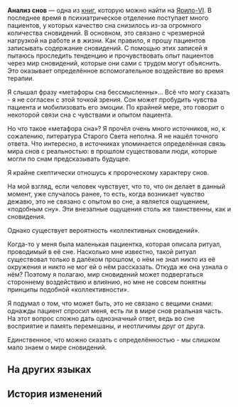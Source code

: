 {{Книга Инфобокс
|id           = 031
|Название     = Анализ снов
|Изображение  = Item Jarilo-VI Readable 2.png
|Мир          = Ярило-VI
|Томов        = 1
|Автор        = <!--нужно добавить-->
|Описание     = Рукописные заметки психиатра. Насколько правдоподобны сны?
|Том1         = {{tx}}
|Источник1    = {{tx|Отсутствует источник}}
|Персонажи    = 
|Фракции      = 
}}
'''Анализ снов''' — одна из [[Книги|книг]], которую можно найти на [[Ярило-VI]].
<!--
==Получение==
<gallery>
Книга НАЗВАНИЕ.png|НАЗВАНИЕ
Локация НАЗВАНИЕ.png|Расположение на карте. Ближайший пространственный якорь «[[НАЗВАНИЕ]]»
</gallery>
-->
В последнее время в психиатрическое отделение поступает много пациентов, у которых качество сна снизилось из-за огромного количества сновидений. В основном, это связано с чрезмерной нагрузкой на работе и в жизни. Как правило, я прошу пациентов записывать содержание сновидений. С помощью этих записей я пытаюсь проследить тенденцию и прочувствовать опыт пациентов через мир сновидений, которые они сами с трудом могут объяснить. Это оказывает определённое вспомогательное воздействие во время терапии.

Я слышал фразу «метафоры сна бессмысленны»... Всё что могу сказать - я не согласен с этой точкой зрения. Сон может пробудить чувства пациента и мобилизовать его эмоции. По крайней мере, это говорит о некоторой связи сна с чувствами и опытом пациента.

Но что такое «метафора сна»? Я прочёл очень много источников, но, к сожалению, литература Старого Света неполна. Я не нашёл точного ответа. Что интересно, в источниках упоминается определённая связь мира снов с реальностью: в прошлом существовали люди, которые могли по снам предсказывать будущее.

Я крайне скептически отношусь к пророческому характеру снов.

На мой взгляд, если человек чувствует, что то, что он делает в данный момент, уже случалось ранее, то есть, когда возникает чувство дежавю, это не связано с опытом во сне, а является ощущением, «подобным сну». Эти внезапные ощущения столь же таинственны, как и сновидения.

Однако существует вероятность «коллективных сновидений».

Когда-то у меня была маленькая пациентка, которая описала ритуал, проводимый в её сне. Насколько мне известно, такой ритуал существовал только в далёком прошлом, о нём не знал никто из её окружения и никто не мог ей о нём рассказать. Откуда же она узнала о нём? Поэтому я полагаю, мир сновидений может подвергаться стороннему воздействию и влиянию, но мне не совсем понятны принципы подобной «коллективности».

Я подумал о том, что может быть, это не связано с вещими снами: однажды пациент спросил меня, есть ли в мире снов реальная часть. На этот вопрос сложно дать однозначный ответ, ведь во сне восприятие и память перемешаны, и неотличимы друг от друга.

Единственное, что можно сказать с определённостью - мы слишком мало знаем о мире сновидений.

==На других языках==
{{На других языках
|en   = Dreamland Analysis
|zhs  = 关于梦境分析
|zht  = 關於夢境分析
|ja   = 夢の世界に関する分析
|ko   = 꿈세계에 대한 분석
|es   = Sobre el análisis de los sueños
|fr   = Analyse du pays des rêves
|ru   = Анализ снов
|th   = การวิเคราะห์ความฝัน
|vi   = Phân Tích Giấc Mơ
|de   = Traumanalyse
|id   = Analisis Dreamland
|pt   = Análise da Terra dos Sonhos
}}

==История изменений==
{{История изменений|2.7}}
